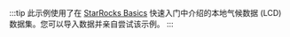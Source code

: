 :::tip
此示例使用了在 [StarRocks Basics](../../quick_start/shared-nothing.md) 快速入门中介绍的本地气候数据 (LCD) 数据集。您可以导入数据并亲自尝试该示例。
:::
